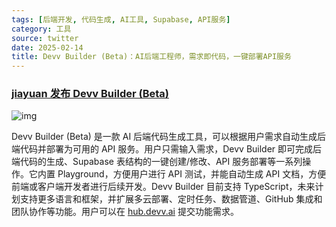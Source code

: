 ```yaml
---
tags: [后端开发, 代码生成, AI工具, Supabase, API服务]
category: 工具
source: twitter
date: 2025-02-14
title: Devv Builder (Beta)：AI后端工程师，需求即代码，一键部署API服务
---
```


### [jiayuan 发布 Devv Builder (Beta)](https://devv.ai/zh/build)

![img](https://img.mengpeng.tech/i/2025/02/14/67aed4bf3e302.webp)

Devv Builder (Beta) 是一款 AI 后端代码生成工具，可以根据用户需求自动生成后端代码并部署为可用的 API 服务。用户只需输入需求，Devv Builder 即可完成后端代码的生成、Supabase 表结构的一键创建/修改、API 服务部署等一系列操作。它内置 Playground，方便用户进行 API 测试，并能自动生成 API 文档，方便前端或客户端开发者进行后续开发。Devv Builder 目前支持 TypeScript，未来计划支持更多语言和框架，并扩展多云部署、定时任务、数据管道、GitHub 集成和团队协作等功能。用户可以在 [hub.devv.ai](http://hub.devv.ai) 提交功能需求。
